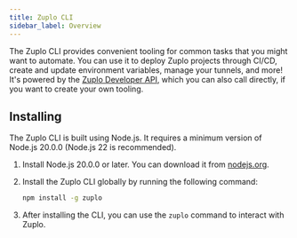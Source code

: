 ```yaml
---
title: Zuplo CLI
sidebar_label: Overview
---
```


The Zuplo CLI provides convenient tooling for common tasks that you might want
to automate. You can use it to deploy Zuplo projects through CI/CD, create and
update environment variables, manage your tunnels, and more! It's powered by the
[Zuplo Developer API](https://dev.zuplo.com/docs), which you can also call
directly, if you want to create your own tooling.

## Installing

The Zuplo CLI is built using Node.js. It requires a minimum version of Node.js
20.0.0 (Node.js 22 is recommended).

1. Install Node.js 20.0.0 or later. You can download it from
   [nodejs.org](https://nodejs.org/en/download/).
1. Install the Zuplo CLI globally by running the following command:

   ```bash
   npm install -g zuplo
   ```

1. After installing the CLI, you can use the `zuplo` command to interact with
   Zuplo.
